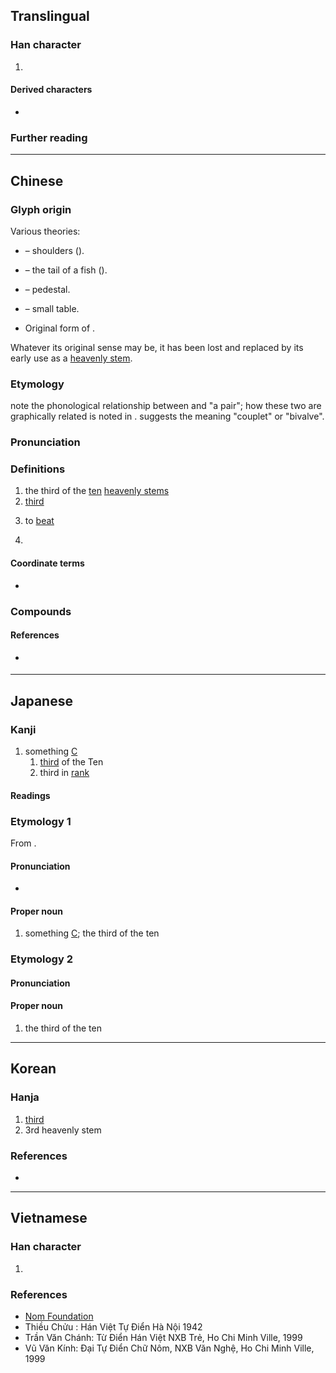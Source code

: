 {{character info}}
==Translingual==
{{stroke order|type=animate}}

===Han character===
{{Han char|rn=1|rad=一|as=04|sn=5|four=10227|canj=MOB|ids=⿱一内}}

# {{mul-shuowen radical-def|515}}

====Derived characters====
* {{l|mul|[[㑂]], [[𠰳]], [[𪣃]], [[𡛦]], [[怲]], [[抦]], [[𬇞]], [[陃]], [[昞]], [[𣍪]], [[柄]], [[炳]], [[眪]], [[䋑]], [[蛃]], [[鈵]], [[鞆]], [[𮩺]], [[𠛥]], [[邴]], [[昺]], [[氞]], [[苪]], [[病]], [[窉]], [[䇤]], [[㪅]], [[㶮]], [[㔷]]}}

===Further reading===
{{kangxi-ws|一部/四畫}}
{{Han ref|kx=0078.020|dkj=00035|dj=0156.040|hdz=10016.030|uh=4E19}}

----

==Chinese==
{{zh-forms}}

===Glyph origin===
{{Han etym}}

Various theories:
* {{liushu|p}} – shoulders (''{{w|Shuowen}}'').
* {{liushu|p}} – the tail of a fish (''{{w|Erya}}'').
* {{liushu|p}} – pedestal.
* {{liushu|p}} – small table.
* Original form of {{och-l|柄}}.

Whatever its original sense may be, it has been lost and replaced by its early use as a [[heavenly stem]].

===Etymology===
{{zh-ref|Baxter & Sagart (2014)}} note the phonological relationship between {{och-l|丙|tr=*''praŋʔ''}} and {{och-l|兩|tr=*p.raŋʔ}} "a pair"; how these two are graphically related is noted in {{zh-ref|Baxter (1992)}}. {{zh-ref|Smith (2011)}} suggests the meaning "couplet" or "bivalve".

===Pronunciation===
{{zh-pron
|m=bǐng
|m-s=bin3
|c=bing2
|c-t=
|g=bin3
|h=pfs=piáng;gd=biang3
|j=bing2
|mb=
|md=bīng
|mn=piáⁿ/péng
|mn_note=piáⁿ - vernacular; péng - literary
|mn-t=bian2
|w=2pin
|x=bin3
|mc=y
|oc=y
|ma=Zh-bǐng.oga
|cat=n,pn,v
|ca=LL-Q9186 (yue)-Luilui6666-丙.wav
}}

===Definitions===
{{head|zh|Han character}}

# the third of the [[ten]] [[heavenly stem]]s
# [[third]]
# {{lb|zh|Cantonese|slang}} to [[beat]]
#: {{zh-alt-inline|抦|炳}}
# {{surname|zh}}

====Coordinate terms====
* {{list:heavenly stems/zh}}

===Compounds===
{{zh-der|丙型肝炎|丙肝}}

====References====
* {{qualifier|Min Nan}} {{thcwd|1304}}

{{zh-cat|Intermediate}}

----

==Japanese==

===Kanji===
{{ja-kanji|grade=c|rs=一04}}

# something [[C]]
## [[third]] of the Ten {{w|Celestial stem|Heavenly Stems}}
## third in [[rank]]

====Readings====
{{ja-readings
|goon=ひょう<ひやう
|kanon=へい
|kun=ひのえ-
}}

===Etymology 1===
{{ja-kanjitab|へい|yomi=o}}
{{wp|lang=ja}}
From {{der|ja|ltc|丙|tr=pjæng<sup>X</sup>|sort=へい}}.

====Pronunciation====
{{ja-pron|acc=1|y=ko|へい}}
* {{hmp|ja|へい|ヘイ|平|兵|瓶|聘|幣|弊|炳|sort=へい}}

====Proper noun====
{{ja-pos|proper|へい}}

# something [[C]]; the third of the ten {{w|Celestial stem|Heavenly Stems}}

===Etymology 2===
{{ja-kanjitab|ひのえ|yomi=k}}
{{com|ja|火|の|兄|tr1=Hi|t1={{w|Fire (Wu Xing)|Fire}}|pos1=one of the {{w|Wu Xing|Five Elements}}|tr2=no|pos2=attributive marker|tr3=e|t3=[[elder brother]]|sort=ひのえ}}

====Pronunciation====
{{ja-pron|acc=0|y=k|ひのえ}}

====Proper noun====
{{ja-pos|proper|ひのえ}}

# the third of the ten {{w|Celestial stem|Heavenly Stems}}

{{cln|ja|words with multiple readings}}
{{topics|ja|Heavenly Stems|sort=へい}}

----

==Korean==

===Hanja===
{{ko-hanja|남녘|병}}

# [[third]]
# 3rd heavenly stem

===References===
* {{Hanja ref|nav=9538}}

----

==Vietnamese==

===Han character===
{{vi-readings|hanviet=bính|nom=biếng,bính|rs=一04}}

# {{rfdef|vi|sort=一04}}

===References===
* [http://nomfoundation.org/common/nom_details.php?codepoint=4E19 Nom Foundation]
* Thiều Chửu : Hán Việt Tự Điển Hà Nội 1942
* Trần Văn Chánh: Từ Điển Hán Việt NXB Trẻ, Ho Chi Minh Ville, 1999
* Vũ Văn Kính: Đại Tự Điển Chữ Nôm, NXB Văn Nghệ, Ho Chi Minh Ville, 1999